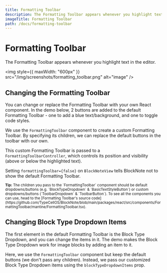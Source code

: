 ```yaml
---
title: Formatting Toolbar
description: The Formatting Toolbar appears whenever you highlight text in the editor.
imageTitle: Formatting Toolbar
path: /docs/formatting-toolbar
---
```



# Formatting Toolbar

The Formatting Toolbar appears whenever you highlight text in the editor.

<img
  style={{ maxWidth: "600px" }}
  src="/img/screenshots/formatting_toolbar.png"
  alt="image"
/>

## Changing the Formatting Toolbar

You can change or replace the Formatting Toolbar with your own React component. In the demo below, 2 buttons are added to the default Formatting Toolbar - one to add a blue text/background, and one to toggle code styles.

<Example name="ui-components/formatting-toolbar-buttons" />

We use the `FormattingToolbar` component to create a custom Formatting Toolbar. By specifying its children, we can replace the default buttons in the toolbar with our own.

This custom Formatting Toolbar is passed to a `FormattingToolbarController`, which controls its position and visibility (above or below the highlighted text).

Setting `formattingToolbar={false}` on `BlockNoteView` tells BlockNote not to show the default Formatting Toolbar.

<div className="nx-mt-6 nx-leading-7 first:nx-mt-0">
    <small>
        <strong>Tip:</strong> The children you pass to the `FormattingToolbar` component
        should be default dropdowns/buttons (e.g. `BlockTypeDropdown` & `BasicTextStyleButton`) or custom dropdowns/buttons
        (`ToolbarDropdown` & `ToolbarButton`). To see all the components you can use, head to the
        [Formatting Toolbar's source code](https://github.com/TypeCellOS/BlockNote/blob/main/packages/react/src/components/FormattingToolbar/mantine/FormattingToolbar.tsx).
    </small>
</div>

## Changing Block Type Dropdown Items

The first element in the default Formatting Toolbar is the Block Type Dropdown, and you can change the items in it. The demo makes the Block Type Dropdown work for image blocks by adding an item to it.

<Example name="ui-components/formatting-toolbar-block-type-items" />

Here, we use the `FormattingToolbar` component but keep the default buttons (we don't pass any children). Instead, we pass our customized Block Type Dropdown items using the `blockTypeDropdownItems` prop.
